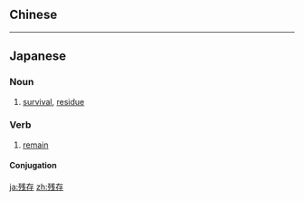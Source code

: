 {{also|殘存}}
==Chinese==
{{zh-see|殘存}}

----

==Japanese==
{{ja-kanjitab|ざん|ぞん|yomi=on}}

===Noun===
{{ja-noun|ざんぞん}}

# [[survival]], [[residue]]
#: {{ja-usex|'''残存'''の部隊は撤退した。|'''ざんぞん''' の ぶたい は てったい した。|The rest of the forces withdrew from the battle field.}}

===Verb===
{{ja-verb-suru|ざんぞん}}

# [[remain]]

====Conjugation====
{{ja-suru|ざんぞん}}

[[ja:残存]]
[[zh:残存]]